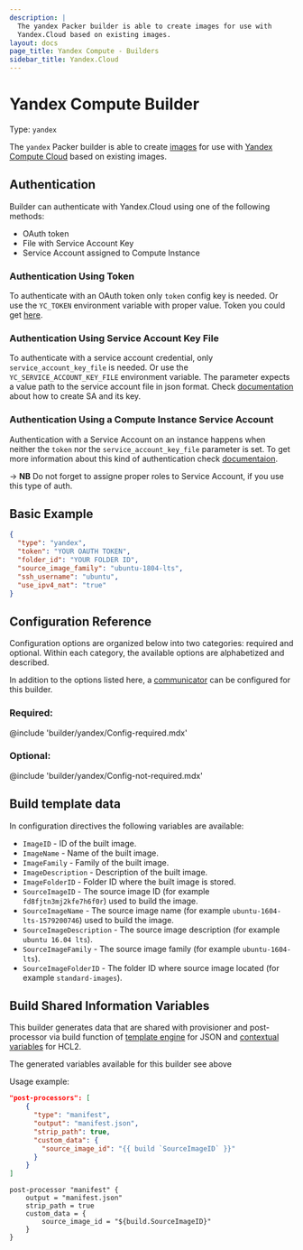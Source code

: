 ```yaml
---
description: |
  The yandex Packer builder is able to create images for use with
  Yandex.Cloud based on existing images.
layout: docs
page_title: Yandex Compute - Builders
sidebar_title: Yandex.Cloud
---
```


# Yandex Compute Builder

Type: `yandex`

The `yandex` Packer builder is able to create
[images](https://cloud.yandex.com/docs/compute/concepts/images) for use with
[Yandex Compute Cloud](https://cloud.yandex.com/docs/compute/)
based on existing images.

## Authentication

Builder can authenticate with Yandex.Cloud using one of the following methods:

- OAuth token
- File with Service Account Key
- Service Account assigned to Compute Instance

### Authentication Using Token

To authenticate with an OAuth token only `token` config key is needed.
Or use the `YC_TOKEN` environment variable with proper value. Token you could get [here](https://oauth.yandex.ru/authorize?response_type=token&client_id=1a6990aa636648e9b2ef855fa7bec2fb).

### Authentication Using Service Account Key File

To authenticate with a service account credential, only `service_account_key_file` is needed.
Or use the `YC_SERVICE_ACCOUNT_KEY_FILE` environment variable.
The parameter expects a value path to the service account file in json format. Check [documentation](https://cloud.yandex.com/docs/cli/operations/authentication/service-account#auth-as-sa)
about how to create SA and its key.

### Authentication Using a Compute Instance Service Account

Authentication with a Service Account on an instance happens when neither the `token` nor the `service_account_key_file` parameter is set.
To get more information about this kind of authentication check [documentaion](https://cloud.yandex.com/docs/compute/operations/vm-connect/auth-inside-vm).

-> **NB** Do not forget to assigne proper roles to Service Account, if you use this type of auth.

## Basic Example

```json
{
  "type": "yandex",
  "token": "YOUR OAUTH TOKEN",
  "folder_id": "YOUR FOLDER ID",
  "source_image_family": "ubuntu-1804-lts",
  "ssh_username": "ubuntu",
  "use_ipv4_nat": "true"
}
```

## Configuration Reference

Configuration options are organized below into two categories: required and
optional. Within each category, the available options are alphabetized and
described.

In addition to the options listed here, a [communicator](/docs/templates/communicator)
can be configured for this builder.

### Required:

@include 'builder/yandex/Config-required.mdx'

### Optional:

@include 'builder/yandex/Config-not-required.mdx'


## Build template data

In configuration directives the following variables are available:

- `ImageID` - ID of the built image.
- `ImageName` - Name of the built image.
- `ImageFamily` - Family of the built image.
- `ImageDescription` - Description of the built image.
- `ImageFolderID` - Folder ID where the built image is stored.
- `SourceImageID` - The source image ID (for example `fd8fjtn3mj2kfe7h6f0r`) used to build the image.
- `SourceImageName` - The source image name (for example `ubuntu-1604-lts-1579200746`) used to build the image.
- `SourceImageDescription` - The source image description (for example `ubuntu 16.04 lts`).
- `SourceImageFamily` - The source image family (for example `ubuntu-1604-lts`).
- `SourceImageFolderID` - The folder ID where source image located (for example `standard-images`).


## Build Shared Information Variables

This builder generates data that are shared with provisioner and post-processor via build function of
[template engine](/docs/templates/engine) for JSON and [contextual variables](/docs/from-1.5/contextual-variables)
for HCL2.

The generated variables available for this builder see above

Usage example:

<Tabs>
<Tab heading="JSON">

```json
"post-processors": [
    {
      "type": "manifest",
      "output": "manifest.json",
      "strip_path": true,
      "custom_data": {
        "source_image_id": "{{ build `SourceImageID` }}"
      }
    }
]
```

</Tab>
<Tab heading="HCL2">

```hcl
post-processor "manifest" {
    output = "manifest.json"
    strip_path = true
    custom_data = {
        source_image_id = "${build.SourceImageID}"
    }
}
```

</Tab>
</Tabs>
